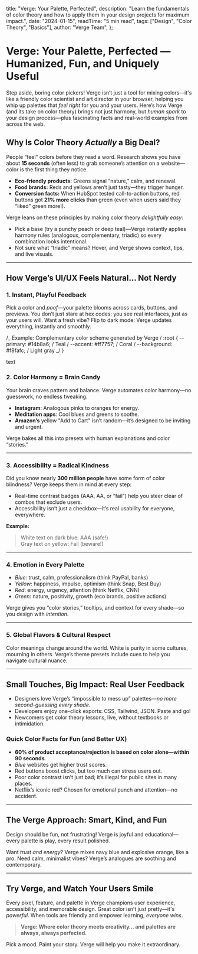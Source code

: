 
  title: "Verge: Your Palette, Perfected",
  description:
    "Learn the fundamentals of color theory and how to apply them in your design projects for maximum impact.",
  date: "2024-01-15",
  readTime: "5 min read",
  tags: ["Design", "Color Theory", "Basics"],
  author: "Verge Team",
};

<BlogLayout metadata={metadata}>

# Verge: Your Palette, Perfected — Humanized, Fun, and Uniquely Useful

Step aside, boring color pickers! Verge isn’t just a tool for mixing colors—it's like a friendly color scientist and art director in your browser, helping you whip up palettes that _feel right_ for you and your users. Here’s how Verge (and its take on color theory) brings not just harmony, but _human spark_ to your design process—plus fascinating facts and real-world examples from across the web.

## Why Is Color Theory _Actually_ a Big Deal?

People “feel” colors before they read a word. Research shows you have about **15 seconds** (often less) to grab someone’s attention on a website—color is the first thing they notice.

- **Eco-friendly products:** Greens signal “nature,” calm, and renewal.
- **Food brands:** Reds and yellows aren’t just tasty—they trigger hunger.
- **Conversion facts:** When HubSpot tested call-to-action buttons, red buttons got **21% more clicks** than green (even when users said they “liked” green more!).

Verge leans on these principles by making color theory _delightfully easy_:

- Pick a base (try a punchy peach or deep teal)—Verge instantly applies harmony rules (analogous, complementary, triadic) so every combination looks intentional.
- Not sure what “triadic” means? Hover, and Verge shows context, tips, and live visuals.

---

## How Verge’s UI/UX Feels Natural… Not Nerdy

### 1. **Instant, Playful Feedback**

Pick a color and _poof_—your palette blooms across cards, buttons, and previews. You don’t just stare at hex codes: you see real interfaces, just as your users will. Want a fresh vibe? Flip to dark mode: Verge updates everything, instantly and smoothly.

/_ Example: Complementary color scheme generated by Verge /
:root {
--primary: #14b8a6; / Teal /
--accent: #ff7757; / Coral /
--background: #f8fafc; / Light gray _/
}

text

### 2. **Color Harmony = Brain Candy**

Your brain craves pattern and balance. Verge automates color harmony—no guesswork, no endless tweaking.

- **Instagram**: Analogous pinks to oranges for energy.
- **Meditation apps**: Cool blues and greens to soothe.
- **Amazon’s** yellow "Add to Cart" isn’t random—it’s designed to be inviting and urgent.

Verge bakes all this into presets with human explanations and color “stories.”

---

### 3. **Accessibility = Radical Kindness**

Did you know nearly **300 million people** have some form of color blindness? Verge keeps them in mind at every step:

- Real-time contrast badges (AAA, AA, or “fail”) help you steer clear of combos that exclude users.
- Accessibility isn’t just a checkbox—it’s real usability for everyone, everywhere.

**Example:**

> White text on dark blue: AAA (safe!)  
> Gray text on yellow: Fail (beware!)

---

### 4. **Emotion in Every Palette**

- _Blue_: trust, calm, professionalism (think PayPal, banks)
- _Yellow_: happiness, impulse, optimism (think Snap, Best Buy)
- _Red_: energy, urgency, attention (think Netflix, CNN)
- _Green_: nature, positivity, growth (eco brands, positive actions)

Verge gives you “color stories,” tooltips, and context for every shade—so you design with _intention_.

---

### 5. **Global Flavors & Cultural Respect**

Color meanings change around the world. White is purity in some cultures, mourning in others. Verge’s theme presets include cues to help you navigate cultural nuance.

---

## Small Touches, Big Impact: Real User Feedback

- Designers love Verge’s “impossible to mess up” palettes—_no more second-guessing every shade_.
- Developers enjoy one-click exports: CSS, Tailwind, JSON. Paste and go!
- Newcomers get color theory lessons, live, without textbooks or intimidation.

### Quick Color Facts for Fun (and Better UX)

- **60% of product acceptance/rejection is based on color alone—within 90 seconds**.
- _Blue_ websites get higher trust scores.
- Red buttons boost clicks, but too much can stress users out.
- Poor color contrast isn’t just bad; it’s illegal for public sites in many places.
- Netflix’s iconic red? Chosen for emotional punch and attention—no accident.

---

## The Verge Approach: Smart, Kind, and Fun

Design should be fun, not frustrating! Verge is joyful and educational—every palette is play, every result polished.

Want _trust and energy_? Verge mixes navy blue and explosive orange, like a pro. Need calm, minimalist vibes? Verge’s analogues are soothing and contemporary.

---

## Try Verge, and Watch Your Users Smile

Every pixel, feature, and palette in Verge champions user experience, accessibility, and memorable design. Great color isn’t just pretty—it's _powerful_. When tools are friendly and empower learning, _everyone wins_.

> **Verge: Where color theory meets creativity… and palettes are always, always perfected.**

Pick a mood. Paint your story. Verge will help you make it extraordinary.

</BlogLayout>

